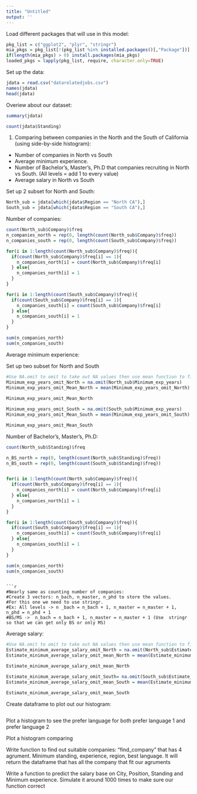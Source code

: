 ```yaml
---
title: "Untitled"
output: ''
---
```


Load different packages that will use in this model:

```r
pkg_list = c("ggplot2", "plyr", "stringr")
mia_pkgs = pkg_list[!(pkg_list %in% installed.packages()[,"Package"])]
if(length(mia_pkgs) > 0) install.packages(mia_pkgs)
loaded_pkgs = lapply(pkg_list, require, character.only=TRUE)
```

Set up the data:
```r
jdata = read.csv("datarelatedjobs.csv")
names(jdata)
head(jdata)
```

Overiew about our dataset:

```r
summary(jdata)
```

```r
count(jdata$Standing)
```

1. Comparing between companies in the North and the South of California (using side-by-side histogram):

- Number of companies in North vs South
- Average minimum experience. 
- Number of Bachelor's, Master's, Ph.D that companies recruiting in North vs South. (All levels = add 1 to every value)
- Average salary in North vs South

Set up 2 subset for North and South:

```r
North_sub = jdata[which(jdata$Region == "North CA"),]
South_sub = jdata[which(jdata$Region == "South CA"),]
```

Number of companies:

```r
count(North_sub$Company)$freq
n_companies_north = rep(0, length(count(North_sub$Company)$freq))
n_companies_south = rep(0, length(count(South_sub$Company)$freq))

for(i in 1:length(count(North_sub$Company)$freq)){
  if(count(North_sub$Company)$freq[i] == 1){
    n_companies_north[i] = count(North_sub$Company)$freq[i] 
  } else{
    n_companies_north[i] = 1
  }
}

for(i in 1:length(count(South_sub$Company)$freq)){
  if(count(South_sub$Company)$freq[i] == 1){
    n_companies_south[i] = count(South_sub$Company)$freq[i] 
  } else{
    n_companies_south[i] = 1
  }
}

sum(n_companies_north)
sum(n_companies_south)

```

Average minimum experience:

Set up two subset for North and South


```r
#Use NA.omit to omit to take out NA values then use mean function to find average
Minimum_exp_years_omit_North = na.omit(North_sub$Minimum_exp_years)
Minimum_exp_years_omit_Mean_North = mean(Minimum_exp_years_omit_North)
 
Minimum_exp_years_omit_Mean_North

Minimum_exp_years_omit_South = na.omit(South_sub$Minimum_exp_years)
Minimum_exp_years_omit_Mean_South = mean(Minimum_exp_years_omit_South)

Minimum_exp_years_omit_Mean_South
```

Number of Bachelor's, Master's, Ph.D:

```r
count(North_sub$Standing)$freq

n_BS_north = rep(0, length(count(North_sub$Standing)$freq))
n_BS_south = rep(0, length(count(South_sub$Standing)$freq))


for(i in 1:length(count(North_sub$Company)$freq)){
  if(count(North_sub$Company)$freq[i] == 1){
    n_companies_north[i] = count(North_sub$Company)$freq[i] 
  } else{
    n_companies_north[i] = 1
  }
}

for(i in 1:length(count(South_sub$Company)$freq)){
  if(count(South_sub$Company)$freq[i] == 1){
    n_companies_south[i] = count(South_sub$Company)$freq[i] 
  } else{
    n_companies_south[i] = 1
  }
}

sum(n_companies_north)
sum(n_companies_south)

```
```

```r
#Nearly same as counting number of companies:
#Create 3 vectors: n_bach, n_master, n_phd to store the values.
#For this one we need to use stringr.
#Ex: All levels -> n _bach = n_bach + 1, n_master = n_master + 1, n_phd = n_phd + 1
#BS/MS ->  n_bach = n_bach + 1, n_master = n_master + 1 (Use  stringr so that we can get only BS or only MS)

```

Average salary:

```r
#Use NA.omit to omit to take out NA values then use mean function to find average
Estimate_minimum_average_salary_omit_North = na.omit(North_sub$Estimate_minimum_average_salary)
Estimate_minimum_average_salary_omit_mean_North = mean(Estimate_minimum_average_salary_omit_North)

Estimate_minimum_average_salary_omit_mean_North

Estimate_minimum_average_salary_omit_South= na.omit(South_sub$Estimate_minimum_average_salary)
Estimate_minimum_average_salary_omit_mean_South = mean(Estimate_minimum_average_salary_omit_South)

Estimate_minimum_average_salary_omit_mean_South


```

Create dataframe to plot out our histogram:

```r

```

Plot a histogram to see the prefer language for both prefer language 1 and prefer language 2

Plot a histogram comparing 
 
Write function to find out suitable companies: "find_company" that has 4 agrument. Minimum standing, experience, region, best language. It will return the dataframe that has all the company that fit our agruments

Write a function to predict the salary base on City, Position, Standing and Minimum experience. Simulate it around 1000 times to make sure our function correct

